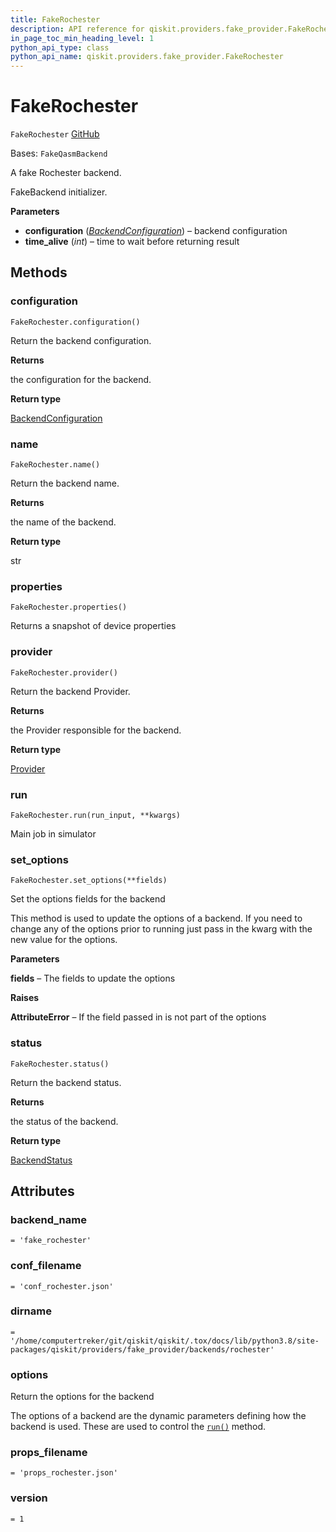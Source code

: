 ```yaml
---
title: FakeRochester
description: API reference for qiskit.providers.fake_provider.FakeRochester
in_page_toc_min_heading_level: 1
python_api_type: class
python_api_name: qiskit.providers.fake_provider.FakeRochester
---
```


# FakeRochester

<span id="qiskit.providers.fake_provider.FakeRochester" />

`FakeRochester` [GitHub](https://github.com/qiskit/qiskit/tree/stable/0.24/qiskit/providers/fake_provider/backends/rochester/fake_rochester.py "view source code")

Bases: `FakeQasmBackend`

A fake Rochester backend.

FakeBackend initializer.

**Parameters**

*   **configuration** ([*BackendConfiguration*](qiskit.providers.models.BackendConfiguration "qiskit.providers.models.BackendConfiguration")) – backend configuration
*   **time\_alive** (*int*) – time to wait before returning result

## Methods

<span id="qiskit-providers-fake-provider-fakerochester-configuration" />

### configuration

<span id="qiskit.providers.fake_provider.FakeRochester.configuration" />

`FakeRochester.configuration()`

Return the backend configuration.

**Returns**

the configuration for the backend.

**Return type**

[BackendConfiguration](qiskit.providers.models.BackendConfiguration "qiskit.providers.models.BackendConfiguration")

<span id="qiskit-providers-fake-provider-fakerochester-name" />

### name

<span id="qiskit.providers.fake_provider.FakeRochester.name" />

`FakeRochester.name()`

Return the backend name.

**Returns**

the name of the backend.

**Return type**

str

<span id="qiskit-providers-fake-provider-fakerochester-properties" />

### properties

<span id="qiskit.providers.fake_provider.FakeRochester.properties" />

`FakeRochester.properties()`

Returns a snapshot of device properties

<span id="qiskit-providers-fake-provider-fakerochester-provider" />

### provider

<span id="qiskit.providers.fake_provider.FakeRochester.provider" />

`FakeRochester.provider()`

Return the backend Provider.

**Returns**

the Provider responsible for the backend.

**Return type**

[Provider](qiskit.providers.Provider "qiskit.providers.Provider")

<span id="qiskit-providers-fake-provider-fakerochester-run" />

### run

<span id="qiskit.providers.fake_provider.FakeRochester.run" />

`FakeRochester.run(run_input, **kwargs)`

Main job in simulator

<span id="qiskit-providers-fake-provider-fakerochester-set-options" />

### set\_options

<span id="qiskit.providers.fake_provider.FakeRochester.set_options" />

`FakeRochester.set_options(**fields)`

Set the options fields for the backend

This method is used to update the options of a backend. If you need to change any of the options prior to running just pass in the kwarg with the new value for the options.

**Parameters**

**fields** – The fields to update the options

**Raises**

**AttributeError** – If the field passed in is not part of the options

<span id="qiskit-providers-fake-provider-fakerochester-status" />

### status

<span id="qiskit.providers.fake_provider.FakeRochester.status" />

`FakeRochester.status()`

Return the backend status.

**Returns**

the status of the backend.

**Return type**

[BackendStatus](qiskit.providers.models.BackendStatus "qiskit.providers.models.BackendStatus")

## Attributes

<span id="qiskit.providers.fake_provider.FakeRochester.backend_name" />

### backend\_name

`= 'fake_rochester'`

<span id="qiskit.providers.fake_provider.FakeRochester.conf_filename" />

### conf\_filename

`= 'conf_rochester.json'`

<span id="qiskit.providers.fake_provider.FakeRochester.dirname" />

### dirname

`= '/home/computertreker/git/qiskit/qiskit/.tox/docs/lib/python3.8/site-packages/qiskit/providers/fake_provider/backends/rochester'`

<span id="qiskit.providers.fake_provider.FakeRochester.options" />

### options

Return the options for the backend

The options of a backend are the dynamic parameters defining how the backend is used. These are used to control the [`run()`](qiskit.providers.fake_provider.FakeRochester#run "qiskit.providers.fake_provider.FakeRochester.run") method.

<span id="qiskit.providers.fake_provider.FakeRochester.props_filename" />

### props\_filename

`= 'props_rochester.json'`

<span id="qiskit.providers.fake_provider.FakeRochester.version" />

### version

`= 1`

